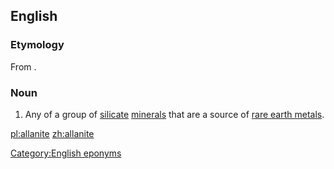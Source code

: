 ==English==
{{wikipedia}}
===Etymology===
From {{w|Thomas Allan}} {{suffix||ite}}.

===Noun===
{{en-noun}}

# {{context|mineral|lang=en}} Any of a group of [[silicate]] [[mineral]]s that are a source of [[rare earth metal]]s.

[[Category:English eponyms]]

[[pl:allanite]]
[[zh:allanite]]